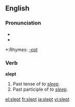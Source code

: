 ==English==

===Pronunciation===
*{{IPA|/slεpt/}}
*{{audio|en-us-slept.ogg|Audio (US)}}

*:Rhymes: [[Rhymes:English:-ɛpt|-ɛpt]]

===Verb===
'''slept'''

# Past tense of ''to [[sleep]]''.
# Past participle of ''to [[sleep]]''.

[[el:slept]]
[[fr:slept]]
[[ja:slept]]
[[vi:slept]]